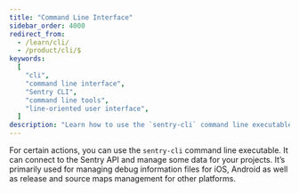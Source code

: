 ```yaml
---
title: "Command Line Interface"
sidebar_order: 4000
redirect_from:
  - /learn/cli/
  - /product/cli/$
keywords:
  [
    "cli",
    "command line interface",
    "Sentry CLI",
    "command line tools",
    "line-oriented user interface",
  ]
description: "Learn how to use the `sentry-cli` command line executable."
---
```


For certain actions, you can use the `sentry-cli` command line executable. It can connect to the Sentry API and manage some data for your projects. It’s primarily used for managing debug information files for iOS, Android as well as release and source maps management for other platforms.

<PageGrid />

